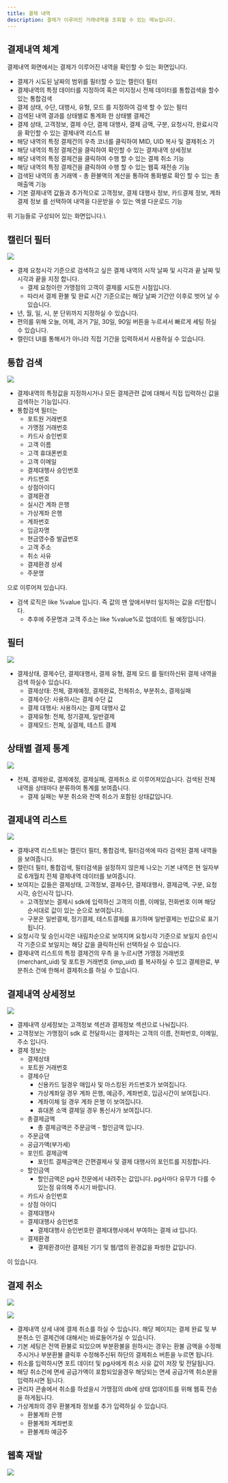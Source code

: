 ```yaml
---
title: 결제 내역
description: 결제가 이루어진 거래내역을 조회할 수 있는 메뉴입니다.
---
```




## 결제내역 체계

결제내역 화면에서는 결제가 이루어진 내역을 확인할 수 있는 화면입니다.

* 결제가 시도된 날짜의 범위를 필터할 수 있는 캘린더 필터
* 결제내역의 특정 데이터를 지정하여 혹은 미지정시 전체 데이터를 통합검색을 할수 있는 통합검색
* 결제 상태, 수단, 대행사, 유형, 모드 를 지정하여 검색 할 수 있는 필터
* 검색된 내역 결과를 상태별로 통계화 한 상태별 결제건
* 결제 상태, 고객정보, 결제 수단, 결제 대행사, 결제 금액, 구분, 요청시각, 완료시각을 확인할 수 있는 결제내역 리스트 뷰
* 해당 내역의 특정 결제건의 우측 코너를 클릭하여 MID, UID 복사 및 결제취소 기
* 해당 내역의 특정 결제건을 클릭하여 확인할 수 있는 결제내역 상세정보
* 해당 내역의 특정 결제건을 클릭하여 수행 할 수 있는 결제 취소 기능
* 해당 내역의 특정 결제건을 클릭하여 수행 할 수 있는 웹훅 재전송 기능
* 검색된 내역의 총 거래액 - 총 환불액의 계산을 통하여 통화별로 확인 할 수 있는 총 매출액 기능
* 기본 결제내역 값들과 추가적으로 고객정보, 결제 대행사 정보, 카드결제 정보, 계좌결제 정보 를 선택하여 내역을 다운받을 수 있는 엑셀 다운로드 기능

위 기능들로 구성되어 있는 화면입니다.\\

## 캘린더 필터

![](</gitbook-assets/ko/Screen Shot 2022-06-20 at 5.23.19 PM.png>)

* 결제 요청시각 기준으로 검색하고 싶은 결제 내역의 시작 날짜 및 시각과 끝 날짜 및 시각과 끝을 지정 합니다.
  * 결제 요청이란 가맹점의 고객이 결제를 시도한 시점입니다.
  * 따라서 결제 환불 및 완료 시간 기준으로는 해당 날짜 기간안 이후로 벗어 날 수 있습니다.
* 년, 월, 일, 시, 분 단위까지 지정하실 수 있습니다.
* 편의를 위해 오늘, 어제, 과거 7일, 30일, 90일 버튼을 누르셔서 빠르게 세팅 하실 수 있습니다.
* 캘린더 UI를 통해서가 아니라 직접 기간을 입력하셔서 사용하실 수 있습니다.

## 통합 검색

![](</gitbook-assets/ko/Screen Shot 2022-06-20 at 5.36.36 PM.png>)

* 결제내역의 특정값을 지정하시거나 모든 결제관련 값에 대해서 직접 입력하신 값을 검색하는 기능입니다.
* 통합검색 필터는
  * 포트원 거래번호
  * 가맹점 거래번호
  * 카드사 승인번호
  * 고객 이름
  * 고객 휴대폰번호
  * 고객 이메일
  * 결제대행사 승인번호
  * 카드번호
  * 상점아이디
  * 결제환경
  * 실시간 계좌 은행
  * 가상계좌 은행
  * 계좌번호
  * 입금자명
  * 현금영수증 발급번호
  * 고객 주소
  * 취소 사유
  * 결제환경 상세
  * 주문명

으로 이루어져 있습니다.

* 검색 로직은 like %value 입니다. 즉 값의 맨 앞에서부터 일치하는 값을 리턴합니다.
  * 추후에 주문명과 고객 주소는 like %value%로 업데이트 될 예정입니다.

## 필터

![](</gitbook-assets/ko/Screen Shot 2022-06-20 at 6.27.42 PM.png>)

* 결제상태, 결제수단, 결제대행사, 결제 유형, 결제 모드 를 필터하신뒤 결제 내역을 검색 하실수 있습니다.
  * 결제상태: 전체, 결제예정, 결제완료, 전체취소, 부분취소, 결제실패
  * 결제수단: 사용하시는 결제 수단 값
  * 결제 대행사: 사용하시는 결제 대행사 값
  * 결제유형: 전체, 정기결제, 일반결제
  * 결제모드: 전체, 실결제, 테스트 결제

## 상태별 결제 통계

![](</gitbook-assets/ko/Screen Shot 2022-06-20 at 6.37.46 PM.png>)

* 전체, 결제완료, 결제예정, 결제실패, 결제취소 로 이루어져있습니다. 검색된 전체 내역을 상태마다 분류하여 통계를 보여줍니다.
  * 결제 실패는 부분 취소와 전액 취소가 포함된 상태값입니다.

## 결제내역 리스트

![](</gitbook-assets/ko/image (277).png>)

* 결제내역 리스트뷰는 캘린더 필터, 통합검색, 필터검색에 따라 검색된 결제 내역들을 보여줍니다.
* 캘린더 필터, 통합검색, 필터검색을 설정하지 않은체 나오는 기본 내역은 현 일자부로 6개월치 전체 결제내역 데이터를 보여줍니다.
* 보여지는 값들은 결제상태, 고객정보, 결제수단, 결제대행사, 결제금액, 구분, 요청시각, 승인시각 입니다.
  * 고객정보는 결제시 sdk에 입력하신 고객의 이름, 이메일, 전화번호 이며 해당 순서대로 값이 있는 순으로 보여집니다.
  * 구분은 일반결제, 정기결제, 테스트결제를 표기하며 일반결제는 빈값으로 표기됩니다.
* 요청시각 및 승인시각은 내림차순으로 보여지며 요청시각 기준으로 보일지 승인시각 기준으로 보일지는 해당 값을 클릭하신뒤 선택하실 수 있습니다.
* 결제내역 리스트의 특정 결제건의 우측 을 누르시면 가맹점 거래번호(merchant\_uid) 및 포트원 거래번호 (imp\_uid) 를 복사하실 수 있고 결제완료, 부분취소 건에 한해서 결제취소를 하실 수 있습니다.

## 결제내역 상세정보

![](</gitbook-assets/ko/Screen Shot 2022-06-20 at 7.06.01 PM.png>)

* 결제내역 상세정보는 고객정보 섹션과 결제정보 섹션으로 나눠집니다.
* 고객정보는 가맹점이 sdk 로 전달하시는 결제하는 고객의 이름, 전화번호, 이메일, 주소 입니다.
* 결제 정보는
  * 결제상태
  * 포트원 거래번호
  * 결제수단
    * 신용카드 일경우 매입사 및 마스킹된 카드번호가 보여집니다.
    * 가상계좌일 경우 계좌 은행, 예금주, 계좌번호, 입금시간이 보여집니다.
    * 계좌이체 일 경우 계좌 은행 이 보여집니다.
    * 휴대폰 소액 결제일 경우 통신사가 보여집니다.
  * 총결제금액
    * 총 결제금액은 주문금액 - 할인금액 입니다.
  * 주문금액
  * 공급가액(부가세)
  * 포인트 결제금액
    * 포인트 결제금액은 간편결제사 및 결제 대행사의 포인트를 지칭합니다.
  * 할인금액
    * 할인금액은 pg사 전문에서 내려주는 값입니다. pg사마다 유무가 다를 수 있는점 유의해 주시기 바랍니다.
  * 카드사 승인번호
  * 상점 아이디
  * 결제대행사
  * 결제대행사 승인번호
    * 결제대행사 승인번호란 결제대행사에서 부여하는 결제 id 입니다.
  * 결제환경
    * 결제환경이란 결제된 기기 및 웹/앱의 환경값을 파씽한 값입니다.

이 있습니다.

## 결제 취소

![](</gitbook-assets/ko/Screen Shot 2022-06-20 at 8.28.25 PM.png>)

![](</gitbook-assets/ko/Screen Shot 2022-06-20 at 8.28.37 PM (1).png>)

* 결제내역 상세 내에 결제 취소를 하실 수 있습니다. 해당 페이지는 결제 완료 및 부분취소 인 결제건에 대해서는 바로들어가실 수 있습니다.
* 기본 세팅은 전액 환불로 되있으며 부분환불을 원하시는 경우는 환불 금액을 수정해주시거나 부분환불 클릭후 수정해주신뒤 하단의 결제취소 버튼을 누르면 됩니다.
* 취소를 입력하시면 포트 데이터 및 pg사에게 취소 사유 값이 저장 및 전달됩니다.
* 해당 취소건에 면세 공급가액이 포함되있을경우 해당되는 면세 공급가액 취소분을 입력하시면 됩니다.
* 관리자 콘솔에서 취소를 하셨을시 가맹점의 db에 상태 업데이트를 위해 웹훅 전송을 하게됩니다.
* 가상계좌의 경우 환불계좌 정보를 추가 입력하실 수 있습니다.
  * 환불계좌 은행
  * 환불계좌 계좌번호
  * 환불계좌 예금주

## 웹훅 재발

![](</gitbook-assets/ko/Screen Shot 2022-06-20 at 8.44.01 PM.png>)

